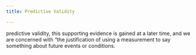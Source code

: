```yaml
---
title: Predictive Validity

---
```



predictive validity, this supporting evidence is gained at a later time, and we are concerned with "the justification of using a measurement to say something about future events or conditions.